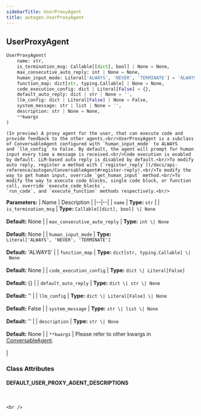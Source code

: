 ```yaml
---
sidebarTitle: UserProxyAgent
title: autogen.UserProxyAgent
---
```

<h2 id="autogen.UserProxyAgent" class="doc doc-heading">
    <code class="doc-symbol doc-symbol-heading doc-symbol-class"></code>
    <span class="doc doc-object-name doc-class-name">UserProxyAgent</span>
</h2>

```python
UserProxyAgent(
    name: str,
    is_termination_msg: Callable[[dict], bool] | None = None,
    max_consecutive_auto_reply: int | None = None,
    human_input_mode: Literal['ALWAYS', 'NEVER', 'TERMINATE'] = 'ALWAYS',
    function_map: dict[str, typing.Callable] | None = None,
    code_execution_config: dict | Literal[False] = {},
    default_auto_reply: dict | str | None = '',
    llm_config: dict | Literal[False] | None = False,
    system_message: str | list | None = '',
    description: str | None = None,
    **kwargs
)
```

    (In preview) A proxy agent for the user, that can execute code and provide feedback to the other agents.<br/>UserProxyAgent is a subclass of ConversableAgent configured with `human_input_mode` to ALWAYS
    and `llm_config` to False. By default, the agent will prompt for human input every time a message is received.<br/>Code execution is enabled by default. LLM-based auto reply is disabled by default.<br/>To modify auto reply, register a method with [`register_reply`](/docs/api-reference/autogen/ConversableAgent#register-reply).<br/>To modify the way to get human input, override `get_human_input` method.<br/>To modify the way to execute code blocks, single code block, or function call, override `execute_code_blocks`,
    `run_code`, and `execute_function` methods respectively.<br/>

<b>Parameters:</b>
| Name | Description |
|--|--|
| `name` | **Type:** `str` |
| `is_termination_msg` | **Type:** `Callable[[dict], bool] \| None`<br/><br/>**Default:** None |
| `max_consecutive_auto_reply` | **Type:** `int \| None`<br/><br/>**Default:** None |
| `human_input_mode` | **Type:** `Literal['ALWAYS', 'NEVER', 'TERMINATE']`<br/><br/>**Default:** 'ALWAYS' |
| `function_map` | **Type:** `dict[str, typing.Callable] \| None`<br/><br/>**Default:** None |
| `code_execution_config` | **Type:** `dict \| Literal[False]`<br/><br/>**Default:** \{} |
| `default_auto_reply` | **Type:** `dict \| str \| None`<br/><br/>**Default:** '' |
| `llm_config` | **Type:** `dict \| Literal[False] \| None`<br/><br/>**Default:** False |
| `system_message` | **Type:** `str \| list \| None`<br/><br/>**Default:** '' |
| `description` | **Type:** `str \| None`<br/><br/>**Default:** None |
| `**kwargs` | Please refer to other kwargs in [ConversableAgent](/docs/api-reference/autogen/ConversableAgent#conversableagent).<br/><br/> |

### Class Attributes

<code class="doc-symbol doc-symbol-heading doc-symbol-attribute"></code>
#### DEFAULT_USER_PROXY_AGENT_DESCRIPTIONS
<br />

    <br />